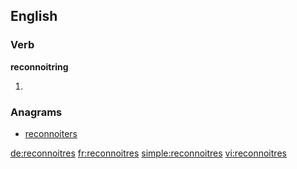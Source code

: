 ==English==

===Verb===
'''reconnoitring'''
# {{third-person singular of|reconnoitre}}

===Anagrams===
* [[reconnoiters#English|reconnoiters]]

[[de:reconnoitres]]
[[fr:reconnoitres]]
[[simple:reconnoitres]]
[[vi:reconnoitres]]